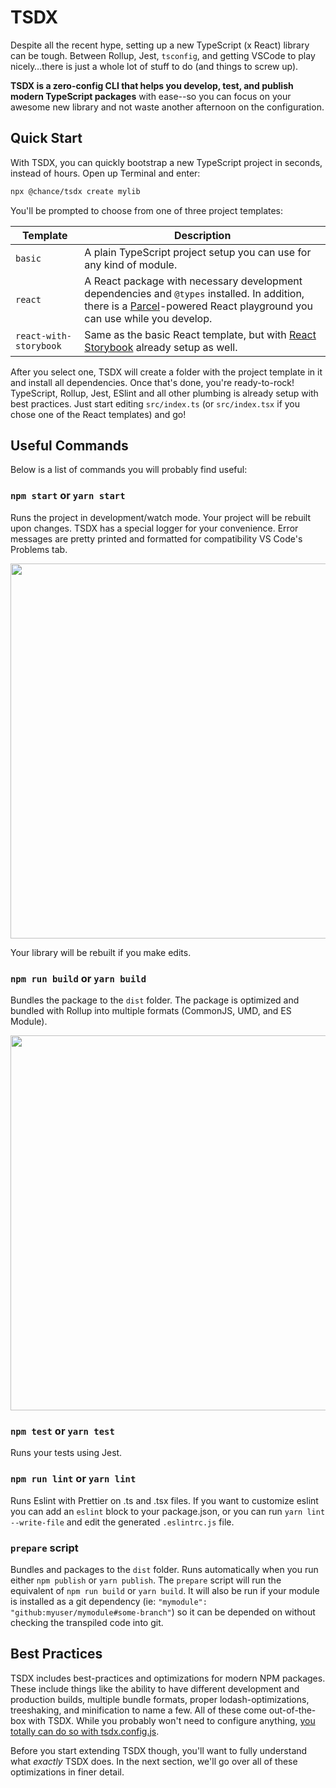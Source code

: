
# TSDX

<div className="mt-4 mb-4">
	<Features />
</div>

<ForkNotice />

Despite all the recent hype, setting up a new TypeScript (x React)
library can be tough. Between Rollup, Jest, `tsconfig`, and getting VSCode to play nicely…there is just a whole lot
of stuff to do (and things to screw up).

**TSDX is a zero-config CLI that helps you develop, test, and publish
modern TypeScript packages** with ease--so you can focus on your awesome
new library and not waste another afternoon on the configuration.

## Quick Start

With TSDX, you can quickly bootstrap a new TypeScript project in seconds, instead of hours. Open up Terminal and enter:

```bash
npx @chance/tsdx create mylib
```

You'll be prompted to choose from one of three project templates:

| Template               | Description                                                                                                                                                                                     |
| ---------------------- | ----------------------------------------------------------------------------------------------------------------------------------------------------------------------------------------------- |
| `basic`                | A plain TypeScript project setup you can use for any kind of module.                                                                                                                            |
| `react`                | A React package with necessary development dependencies and `@types` installed. In addition, there is a [Parcel](https://parceljs.org/)-powered React playground you can use while you develop. |
| `react-with-storybook` | Same as the basic React template, but with [React Storybook](https://storybook.js.org/) already setup as well.                                                                                  |

After you select one, TSDX will create a folder with the project template in it and install all dependencies. Once that's done, you're ready-to-rock! TypeScript, Rollup, Jest, ESlint and all other plumbing is already setup with best practices. Just start editing `src/index.ts` (or `src/index.tsx` if you chose one of the React templates) and go!

## Useful Commands

Below is a list of commands you will probably find useful:

### `npm start` or `yarn start`

Runs the project in development/watch mode. Your project will be rebuilt upon changes. TSDX has a special logger for your convenience. Error messages are pretty printed and formatted for compatibility VS Code's Problems tab.

<img
	src="https://user-images.githubusercontent.com/4060187/52168303-574d3a00-26f6-11e9-9f3b-71dbec9ebfcb.gif"
	width="600"
/>

Your library will be rebuilt if you make edits.

### `npm run build` or `yarn build`

Bundles the package to the `dist` folder.
The package is optimized and bundled with Rollup into multiple formats (CommonJS, UMD, and ES Module).

<img
	src="https://user-images.githubusercontent.com/4060187/52168322-a98e5b00-26f6-11e9-8cf6-222d716b75ef.gif"
	width="600"
/>

### `npm test` or `yarn test`

Runs your tests using Jest.

### `npm run lint` or `yarn lint`

Runs Eslint with Prettier on .ts and .tsx files.
If you want to customize eslint you can add an `eslint` block to your package.json, or you can run `yarn lint --write-file` and edit the generated `.eslintrc.js` file.

### `prepare` script

Bundles and packages to the `dist` folder.
Runs automatically when you run either `npm publish` or `yarn publish`. The `prepare` script will run the equivalent of `npm run build` or `yarn build`. It will also be run if your module is installed as a git dependency (ie: `"mymodule": "github:myuser/mymodule#some-branch"`) so it can be depended on without checking the transpiled code into git.

## Best Practices

TSDX includes best-practices and optimizations for modern NPM packages. These include things like the ability to have different development and production builds, multiple bundle formats, proper lodash-optimizations, treeshaking, and minification to name a few. All of these come out-of-the-box with TSDX. While you probably won't need to configure anything, [you totally can do so with tsdx.config.js](customization).

Before you start extending TSDX though, you'll want to fully understand what _exactly_ TSDX does. In the next section, we'll go over all of these optimizations in finer detail.

